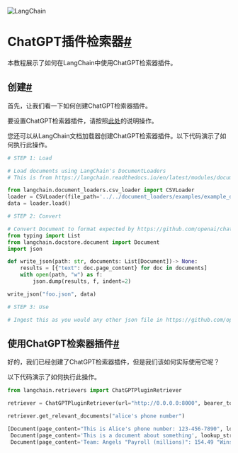 

<Head>
  <script>
    {
      `(function() {
         var _hmt = _hmt || [];
(function() {
  var hm = document.createElement("script");
  hm.src = "https://hm.baidu.com/hm.js?e60fb290e204e04c5cb6f79b0ac1e697";
  var s = document.getElementsByTagName("script")[0]; 
  s.parentNode.insertBefore(hm, s);
})();
       })();`
    }
  </script>
</Head>

![LangChain](https://pica.zhimg.com/50/v2-56e8bbb52aa271012541c1fe1ceb11a2_r.gif)





ChatGPT插件检索器[#](#chatgpt-plugin-retriever "链接到此标题的永久链接")
========================================================

本教程展示了如何在LangChain中使用ChatGPT检索器插件。

创建[#](#create "链接到此标题的永久链接")
----------------------------

首先，让我们看一下如何创建ChatGPT检索器插件。

要设置ChatGPT检索器插件，请按照[此处](https://github.com/openai/chatgpt-retrieval-plugin)的说明操作。

您还可以从LangChain文档加载器创建ChatGPT检索器插件。以下代码演示了如何执行此操作。

```python
# STEP 1: Load

# Load documents using LangChain's DocumentLoaders
# This is from https://langchain.readthedocs.io/en/latest/modules/document_loaders/examples/csv

from langchain.document_loaders.csv_loader import CSVLoader
loader = CSVLoader(file_path='../../document_loaders/examples/example_data/mlb_teams_2012.csv')
data = loader.load()

# STEP 2: Convert

# Convert Document to format expected by https://github.com/openai/chatgpt-retrieval-plugin
from typing import List
from langchain.docstore.document import Document
import json

def write_json(path: str, documents: List[Document])-> None:
    results = [{"text": doc.page_content} for doc in documents]
    with open(path, "w") as f:
        json.dump(results, f, indent=2)

write_json("foo.json", data)

# STEP 3: Use

# Ingest this as you would any other json file in https://github.com/openai/chatgpt-retrieval-plugin/tree/main/scripts/process_json

```

使用ChatGPT检索器插件[#](#using-the-chatgpt-retriever-plugin "链接到此标题的永久链接")
--------------------------------------------------------------------

好的，我们已经创建了ChatGPT检索器插件，但是我们该如何实际使用它呢？

以下代码演示了如何执行此操作。

```python
from langchain.retrievers import ChatGPTPluginRetriever

```

```python
retriever = ChatGPTPluginRetriever(url="http://0.0.0.0:8000", bearer_token="foo")

```

```python
retriever.get_relevant_documents("alice's phone number")

```

```python
[Document(page_content="This is Alice's phone number: 123-456-7890", lookup_str='', metadata={'id': '456_0', 'metadata': {'source': 'email', 'source_id': '567', 'url': None, 'created_at': '1609592400.0', 'author': 'Alice', 'document_id': '456'}, 'embedding': None, 'score': 0.925571561}, lookup_index=0),
 Document(page_content='This is a document about something', lookup_str='', metadata={'id': '123_0', 'metadata': {'source': 'file', 'source_id': 'https://example.com/doc1', 'url': 'https://example.com/doc1', 'created_at': '1609502400.0', 'author': 'Alice', 'document_id': '123'}, 'embedding': None, 'score': 0.6987589}, lookup_index=0),
 Document(page_content='Team: Angels "Payroll (millions)": 154.49 "Wins": 89', lookup_str='', metadata={'id': '59c2c0c1-ae3f-4272-a1da-f44a723ea631_0', 'metadata': {'source': None, 'source_id': None, 'url': None, 'created_at': None, 'author': None, 'document_id': '59c2c0c1-ae3f-4272-a1da-f44a723ea631'}, 'embedding': None, 'score': 0.697888613}, lookup_index=0)]

```

